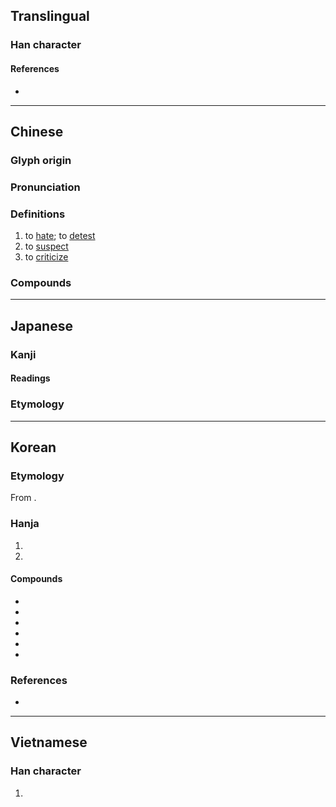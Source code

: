 {{character info}}
==Translingual==

===Han character===
{{Han char|rn=38|rad=女|as=10|sn=13|four=48437|canj=VTXC|ids=⿰女兼}}

====References====
* {{Han ref|kx=0269.090|dkj=06618|dj=0536.200|hdz=21073.080|uh=5ACC|ud=23244|bh=B6FB|bd=46843}}

----

==Chinese==
{{zh-forms|alt=𢙝-second round simplified}}

===Glyph origin===
{{Han etym}}

===Pronunciation===
{{zh-pron
|m=xián
|m-s=
|c=jim4
|c-t=
|g=
|h=pfs=hiàm
|j=
|mb=hǐng
|md=hièng
|mn=hiâm
|mn-t=hiam5
|w=3hhi
|x=
|mc=y
|oc=y
|ma=y
|cat=v
}}

===Definitions===
{{zh-hanzi}}

# to [[hate]]; to [[detest]]
# to [[suspect]]
# to [[criticize]]
<!--# {{lb|zh|Cantonese}} {{zh-misspelling|厭}} [???]-->

===Compounds===
{{zh-der|愛富嫌貧|凶嫌|不避嫌疑|主嫌|可嫌|嫌棄|嫌隙|引嫌|不嫌|前嫌|惡嫌|嫌貧愛富|嫌疵|嫌疑犯|嫌疑|嫌犯|嫌憎|嫌怨|嫌忌|嫌好道醜|嫌好道惡|嫌疑分子|嫌鄙|多嫌|嫌惡|休嫌|瓜田之嫌|搶嫌|睚眥之嫌|瓜李之嫌|挾嫌|猜嫌|涉嫌|棄嫌|防嫌|罪嫌|遠嫌|重嫌|避嫌|討嫌|竊嫌}}

{{zh-cat|Intermediate}}

----

==Japanese==

===Kanji===
{{ja-kanji|grade=c|rs=女10}}

====Readings====
{{ja-readings
|goon=げん
|kanon=けん
|kun=いや-, きら-う, うたが-う
}}

===Etymology===
{{ja-kanjitab|いや|yomi=k}}
{{ja-see|いや}}

----

==Korean==

===Etymology===
From {{der|ko|ltc|-}} {{ltc-l|嫌}}. {{hanja-sinjeung|혐|hyem}}

===Hanja===
{{ko-hanja-search}}
{{ko-hanja|싫어하다|싫어할|혐}}

# {{hanja form of|혐|to [[hate]]}}
# {{hanja form of|혐|to [[suspect]]}}

====Compounds====
{{der-top3|Compounds}}
* {{ko-l|혐오|嫌惡}}
* {{ko-l|혐염|嫌厭}}
* {{ko-l|혐의|嫌疑}}
* {{ko-l|혐기|嫌忌}}
* {{ko-l|시혐|猜嫌}}
* {{ko-l|혐기성|嫌氣性}}
{{der-bottom}}

===References===
* {{R:hanjadoc|2370}}

----

==Vietnamese==

===Han character===
{{vi-hantu|[[hiềm]], [[hem]], [[hèm]]|rs=女10}}

# {{rfdef|vi}}